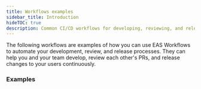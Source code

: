 ```yaml
---
title: Workflows examples
sidebar_title: Introduction
hideTOC: true
description: Common CI/CD workflows for developing, reviewing, and releasing your app.
---
```




The following workflows are examples of how you can use EAS Workflows to automate your development, review, and release processes. They can help you and your team develop, review each other's PRs, and release changes to your users continuously.

### Examples

<BoxLink
  title="Create development builds"
  description="Learn how to kick off development builds in parallel for each platform."
  href="/eas/workflows/examples/create-development-builds"
  Icon={BookOpen02Icon}
/>

<BoxLink
  title="Publish preview updates"
  description="Learn how to publish preview updates for each commit on every branch."
  href="/eas/workflows/examples/publish-preview-update"
  Icon={BookOpen02Icon}
/>

<BoxLink
  title="Deploy to production"
  description="Learn how to build and submit to the app stores or send an over-the-air update when merging to main."
  href="/eas/workflows/examples/deploy-to-production"
  Icon={BookOpen02Icon}
/>

<BoxLink
  title="Run E2E tests"
  description="Learn how to run E2E tests."
  href="/eas/workflows/examples/e2e-tests"
  Icon={BookOpen02Icon}
/>
